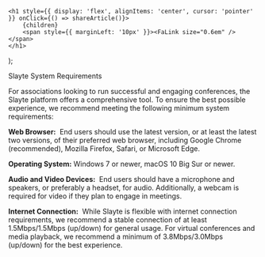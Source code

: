 

    <h1 style={{ display: 'flex', alignItems: 'center', cursor: 'pointer' }} onClick={() => shareArticle()}>
        {children} 
        <span style={{ marginLeft: '10px' }}><FaLink size="0.6em" /></span>
    </h1>
);

<ToastContainer />

<ClickableTitle>Slayte System Requirements</ClickableTitle>




For associations looking to run successful and engaging conferences, the Slayte platform offers a comprehensive tool. To ensure the best possible experience, we recommend meeting the following minimum system requirements:


**Web Browser:**  End users should use the latest version, or at least the latest two versions, of their preferred web browser, including Google Chrome (recommended), Mozilla Firefox, Safari, or Microsoft Edge.


**Operating System:** Windows 7 or newer, macOS 10 Big Sur or newer.


**Audio and Video Devices:**  End users should have a microphone and speakers, or preferably a headset, for audio. Additionally, a webcam is required for video if they plan to engage in meetings.


**Internet Connection:**  While Slayte is flexible with internet connection requirements, we recommend a stable connection of at least 1.5Mbps/1.5Mbps (up/down) for general usage. For virtual conferences and media playback, we recommend a minimum of 3.8Mbps/3.0Mbps (up/down) for the best experience.



